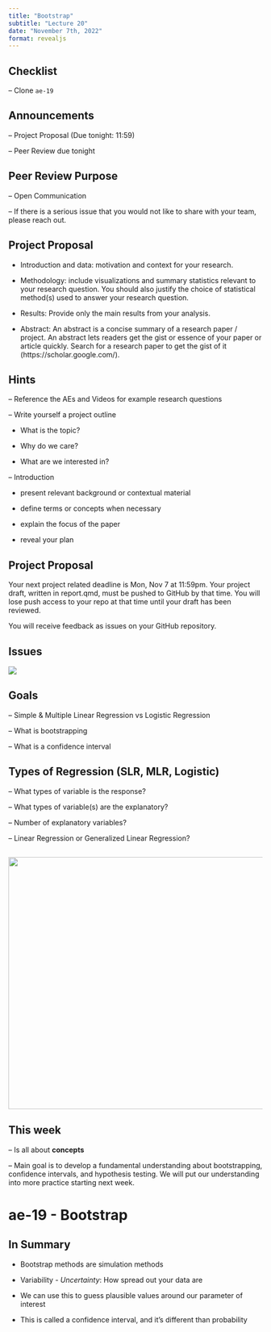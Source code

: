 ```yaml
---
title: "Bootstrap"
subtitle: "Lecture 20"
date: "November 7th, 2022"
format: revealjs
---
```


## Checklist

-- Clone `ae-19` 

## Announcements

-- Project Proposal (Due tonight: 11:59)

-- Peer Review due tonight

## Peer Review Purpose 

-- Open Communication 

-- If there is a serious issue that you would not like to share with your team, please reach out. 

## Project Proposal {.smaller}

- Introduction and data: motivation and context for your research.

- Methodology: include visualizations and summary statistics relevant to your research question. You should also justify the choice of statistical method(s) used to answer your research question.

- Results: Provide only the main results from your analysis.

- Abstract: An abstract is a concise summary of a research paper / project. An abstract lets readers get the gist or essence of your paper or article quickly. Search for a research paper to get the gist of it (https://scholar.google.com/).

## Hints {.smaller}

-- Reference the AEs and Videos for example research questions 

-- Write yourself a project outline

- What is the topic?

- Why do we care?

- What are we interested in?

-- Introduction 

- present relevant background or contextual material

- define terms or concepts when necessary

- explain the focus of the paper 

- reveal your plan 


## Project Proposal 

Your next project related deadline is Mon, Nov 7 at 11:59pm. Your project draft, written in report.qmd, must be pushed to GitHub by that time. You will lose push access to your repo at that time until your draft has been reviewed. 

You will receive feedback as issues on your GitHub repository.

## Issues 

![](images/issues.png)

## Goals 

-- Simple \& Multiple Linear Regression vs Logistic Regression 

-- What is bootstrapping 

-- What is a confidence interval 

## Types of Regression (SLR, MLR, Logistic)

-- What types of variable is the response? 

-- What types of variable(s) are the explanatory? 

-- Number of explanatory variables?

-- Linear Regression or Generalized Linear Regression? 

##

![](images/plots.png){width="1100" height="500"}

## This week 

-- Is all about **concepts** 

-- Main goal is to develop a fundamental understanding about bootstrapping, confidence intervals, and hypothesis testing. We will put our understanding into more practice starting next week. 

# ae-19 - Bootstrap

## In Summary 

- Bootstrap methods are simulation methods 

- Variability - *Uncertainty*: How spread out your data are 

- We can use this to guess plausible values around our parameter of interest 

- This is called a confidence interval, and it's different than probability
